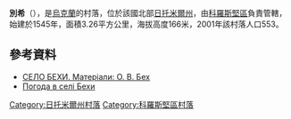 {{coord|51|1|11|N|28|41|36|E|scale:30000|display=title}}

'''別希'''（{{lang-uk|Бехи}}），是[[烏克蘭|烏克蘭]]的村落，位於該國北部[[日托米爾州|日托米爾州]]，由[[科羅斯堅區|科羅斯堅區]]負責管轄，始建於1545年，面積3.26平方公里，海拔高度166米，2001年該村落人口553。

==參考資料==
* [http://who-is-who.com.ua/bookmaket/mistazhit2008/3/50.html СЕЛО БЕХИ. Матеріали: О. В. Бех]{{dead link|date=2017年11月 |bot=InternetArchiveBot |fix-attempted=yes }}
* [http://weather.in.ua/ua/zhitomirskaja/1112 Погода в селі Бехи]{{Wayback|url=http://weather.in.ua/ua/zhitomirskaja/1112 |date=20160305203632 }}

{{DEFAULTSORT:Бехи}}
[[Category:日托米爾州村落|Category:日托米爾州村落]]
[[Category:科羅斯堅區村落|Category:科羅斯堅區村落]]


{{Zhytomyr-geo-stub}}
